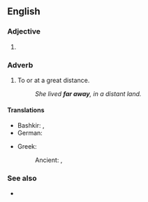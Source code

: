 {{also|faraway}}

==English==

===Adjective===
{{en-adj|-}}

# {{alternative spelling of|en|faraway}}

===Adverb===
{{en-adv|farther away|sup=farthest away}}

# To or at a great distance.
#: ''She lived '''far away''', in a distant land.''

====Translations====
{{checktrans-top}}
* Bashkir: {{t|ba|алыҫ|sc=Cyrl}}, {{t|ba|йыраҡ|sc=Cyrl}}
* German: {{t|de|weit weg}}
{{trans-mid}}
* Greek:
*: Ancient: {{t|grc|πόρρω}}, {{t|grc|τῆλε}}
{{trans-bottom}}

===See also===
* {{l|en|far and away}}